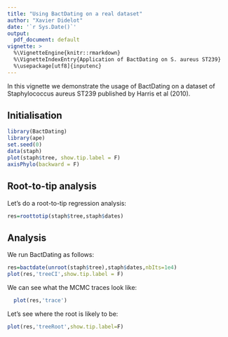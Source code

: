 ```yaml
---
title: "Using BactDating on a real dataset"
author: "Xavier Didelot"
date: '`r Sys.Date()`'
output:
  pdf_document: default
vignette: >
  %\VignetteEngine{knitr::rmarkdown}
  %\VignetteIndexEntry{Application of BactDating on S. aureus ST239}
  %\usepackage[utf8]{inputenc}
---
```


In this vignette we demonstrate the usage of BactDating on a dataset of
Staphylococcus aureus ST239 published by Harris et al (2010).

## Initialisation

```r
library(BactDating)
library(ape)
set.seed(0)
data(staph)
plot(staph$tree, show.tip.label = F)
axisPhylo(backward = F)
```

## Root-to-tip analysis

Let's do a root-to-tip regression analysis:

```r
res=roottotip(staph$tree,staph$dates)
```

## Analysis

We run BactDating as follows:

```r
res=bactdate(unroot(staph$tree),staph$dates,nbIts=1e4)
plot(res,'treeCI',show.tip.label = F)
```

We can see what the MCMC traces look like:

```r
  plot(res,'trace')
```

Let's see where the root is likely to be:

```r
plot(res,'treeRoot',show.tip.label=F)
```
